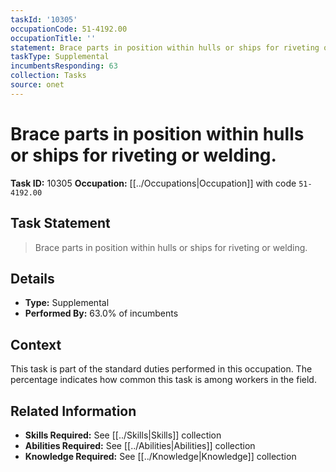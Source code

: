 ```yaml
---
taskId: '10305'
occupationCode: 51-4192.00
occupationTitle: ''
statement: Brace parts in position within hulls or ships for riveting or welding.
taskType: Supplemental
incumbentsResponding: 63
collection: Tasks
source: onet
---
```

# Brace parts in position within hulls or ships for riveting or welding.

**Task ID:** 10305
**Occupation:** [[../Occupations|Occupation]] with code `51-4192.00`

## Task Statement

> Brace parts in position within hulls or ships for riveting or welding.

## Details

- **Type:** Supplemental
- **Performed By:** 63.0% of incumbents

## Context

This task is part of the standard duties performed in this occupation. The percentage indicates how common this task is among workers in the field.

## Related Information

- **Skills Required:** See [[../Skills|Skills]] collection
- **Abilities Required:** See [[../Abilities|Abilities]] collection
- **Knowledge Required:** See [[../Knowledge|Knowledge]] collection
